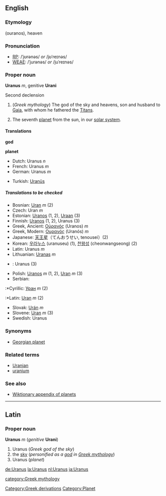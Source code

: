 ==English==
===Etymology===
{{Gr.}} ''[[]]''<!--provide the Greek here--> (ouranos), heaven

===Pronunciation===
*[[RP]]: /ˈjʊrənəs/ ''or'' /jʊˈreɪnəs/
*[[WEAE]]: /ˈjurənəs/ ''or'' /juˈreɪnəs/

=== Proper noun ===
'''Uranus''' ''m'', genitive '''Urani'''

Second declension

#<!--GreekDeitySkyHeaven-->(''Greek mythology'') The god of the sky and heavens, son and husband to [[Gaia]], with whom he fathered the [[Titan]]s.
#<!--Planet7-->{{astronomy}} The seventh [[planet]] from the sun, in our [[solar system]].

====Translations====

<!--GreekDeitySkyHeaven-->'''god'''
{{top}}
{{mid}}
{{bottom}}

<!--Planet7-->'''planet'''
{{top}}
*Dutch: Uranus ''n''
*French: Uranus ''m''
*German: Uranus ''m''
{{mid}}
*Turkish: [[Uranüs]]
{{bottom}}

=====Translations to be checked=====
<!--Remove this section once all of the translations below have been moved into the tables above.-->
{{checktrans}}

*Bosnian: [[Uran]] ''m'' (2)
*Czech: Uran ''m''
*Estonian: [[Uranos]] (1, 2), [[Uraan]] (3)
*Finnish: [[Uranos]] (1, 2), Uranus (3)
*Greek, Ancient: [[Οὐρανός]] (Uranos) ''m''
*Greek, Modern: [[Ουρανός]] (Uranós) ''m''
*Japanese: [[天王星]]（てんおうせい, tenousei）(2)
*Korean: [[우라누스]] (uranuseu) (1), [[천왕성]] (cheonwangseong) (2)
*Latin: Uranus ''m''
*Lithuanian: [[Uranas]] ''m''
*{{ms}}: Uranus (3)
*Polish: [[Uranos]] ''m'' (1, 2), [[Uran]] ''m'' (3)
*Serbian:
:*Cyrillic: [[Уран]] ''m'' (2)
:*Latin: [[Uran]] ''m'' (2)
*Slovak: [[Urán]] ''m''
*Slovene: [[Uran]] ''m'' (3)
*Swedish: Uranus

===Synonyms===
*[[Georgian planet]]

===Related terms===
*[[Uranian]]
*[[uranium]]

=== See also ===
*[[Wiktionary_Appendix:Planets|Wiktionary appendix of planets]]

----
==Latin==
===Proper noun===
'''Uranus''' ''m'' (''genitive'' '''Urani''')

#<!--GreekDeitySkyHeaven-->Uranus ('' Greek god of the sky'')
#<!--GreekSkyHeaven-->the [[sky]] (''personified as a [[god]] in [[Greek mythology]]'')
#<!--Planet7-->Uranus (''planet'')

[[de:Uranus]]
[[la:Uranus]]
[[nl:Uranus]]
[[ja:Uranus]]

[[category:Greek mythology]]
[[Category:Greek derivations]]
[[Category:Planet]]